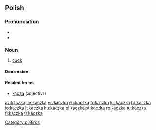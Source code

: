 ==Polish==

===Pronunciation===
* {{audio|Pl-kaczka.ogg|audio}}
* {{IPA|[ˈkat͡ʂka]|lang=pl}}

===Noun===
{{infl|pl|noun|g=f}}

# [[duck]]

====Declension====
{{pl-decl-noun-ka|kacz}}

====Related terms====
* [[kacza]] (adjective)

[[Category:pl:Birds]]

[[az:kaczka]]
[[de:kaczka]]
[[es:kaczka]]
[[eu:kaczka]]
[[fr:kaczka]]
[[ko:kaczka]]
[[hr:kaczka]]
[[io:kaczka]]
[[lt:kaczka]]
[[hu:kaczka]]
[[pl:kaczka]]
[[pt:kaczka]]
[[ro:kaczka]]
[[ru:kaczka]]
[[fi:kaczka]]
[[tr:kaczka]]
